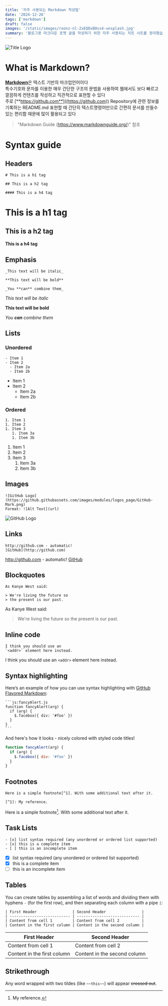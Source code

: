 ```yaml
---
title: '자주 사용되는 Markdown 작성법'
date: '2024-12-26'
tags: ['markdown']
draft: false
images: '/static/images/roonz-nl-2xEQDxB0ss4-unsplash.jpg'
summary: '블로그용 마크다운 포맷 글을 작성하기 위한 자주 사용되는 치트 시트를 정리했습니다.'
---
```


![Title Logo](/static/images/roonz-nl-2xEQDxB0ss4-unsplash.jpg)


# What is Markdown?

[**Markdown**](https://www.markdownguide.org/getting-started)은 텍스트 기반의 마크업언어이다   
특수기호와 문자를 이용한 매우 간단한 구조의 문법을 사용하여 웹에서도 보다 빠르고 깔끔하게 컨텐츠를 작성하고 직관적으로 표현할 수 있다    
주로 [**https://github.com**]((https://github.com)) Repository에 관련 정보를 기록하는 README.md 표현할 때 간단히 텍스트명령어만으로 간편히 문서를 만들수 있는 편리함 때문에 많이 활용되고 있다

> "Markdown Guide (https://www.markdownguide.org/)" 참조 


# Syntax guide


## Headers

```
# This is a h1 tag

## This is a h2 tag

#### This is a h4 tag
```

# This is a h1 tag

## This is a h2 tag

#### This is a h4 tag

## Emphasis

```
_This text will be italic_

**This text will be bold**

_You **can** combine them_
```

_This text will be italic_

**This text will be bold**

_You **can** combine them_

## Lists

### Unordered

```
- Item 1
- Item 2
  - Item 2a
  - Item 2b
```

- Item 1
- Item 2
  - Item 2a
  - Item 2b

### Ordered

```
1. Item 1
1. Item 2
1. Item 3
   1. Item 3a
   1. Item 3b
```

1. Item 1
1. Item 2
1. Item 3
   1. Item 3a
   1. Item 3b

## Images

```
![GitHub Logo](https://github.githubassets.com/images/modules/logos_page/GitHub-Mark.png)
Format: ![Alt Text](url)
```

![GitHub Logo](https://github.githubassets.com/images/modules/logos_page/GitHub-Mark.png)

## Links

```
http://github.com - automatic!
[GitHub](http://github.com)
```

http://github.com - automatic!
[GitHub](http://github.com)

## Blockquotes

```
As Kanye West said:

> We're living the future so
> the present is our past.
```

As Kanye West said:

> We're living the future so
> the present is our past.

## Inline code

```
I think you should use an
`<addr>` element here instead.
```

I think you should use an
`<addr>` element here instead.

## Syntax highlighting

Here’s an example of how you can use syntax highlighting with [GitHub Flavored Markdown](https://help.github.com/articles/basic-writing-and-formatting-syntax/):

````
```js:fancyAlert.js
function fancyAlert(arg) {
  if (arg) {
    $.facebox({ div: '#foo' })
  }
}
```
````

And here's how it looks - nicely colored with styled code titles!

```js:fancyAlert.js
function fancyAlert(arg) {
  if (arg) {
    $.facebox({ div: '#foo' })
  }
}
```

## Footnotes

```
Here is a simple footnote[^1]. With some additional text after it.

[^1]: My reference.
```

Here is a simple footnote[^1]. With some additional text after it.

[^1]: My reference.

## Task Lists

```
- [x] list syntax required (any unordered or ordered list supported)
- [x] this is a complete item
- [ ] this is an incomplete item
```

- [x] list syntax required (any unordered or ordered list supported)
- [x] this is a complete item
- [ ] this is an incomplete item

## Tables

You can create tables by assembling a list of words and dividing them with hyphens `-` (for the first row), and then separating each column with a pipe `|`:

```
| First Header                | Second Header                |
| --------------------------- | ---------------------------- |
| Content from cell 1         | Content from cell 2          |
| Content in the first column | Content in the second column |
```

| First Header                | Second Header                |
| --------------------------- | ---------------------------- |
| Content from cell 1         | Content from cell 2          |
| Content in the first column | Content in the second column |

## Strikethrough

Any word wrapped with two tildes (like `~~this~~`) will appear ~~crossed out~~.